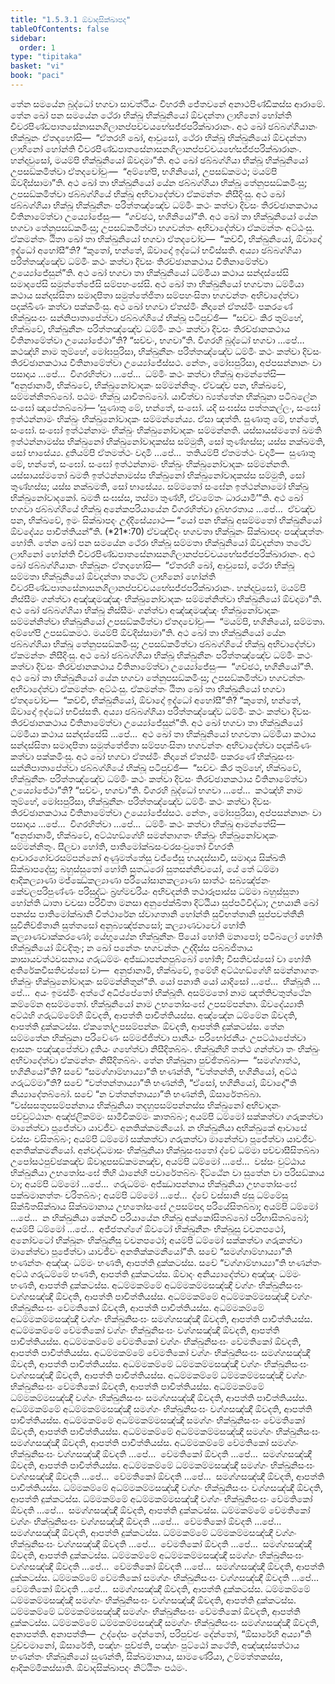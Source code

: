 ```yaml
---
title: "1.5.3.1 ඕවාදසික්ඛාපද"
tableOfContents: false
sidebar:
  order: 1
type: "tipitaka"
basket: "vi"
book: "paci"
---
```



<DynamicBreadcrumb />

<Division number="144" book="paci">

<Paragraph number="484" book="paci">
තේන සමයේන බුද්ධෝ භගවා සාවත්ථියං විහරති ජේතවනේ අනාථපිණ්ඩිකස්ස ආරාමේ. තේන ඛෝ පන සමයේන ථේරා භික්ඛූ භික්ඛුනියෝ ඕවදන්තා ලාභිනෝ හෝන්ති චීවරපිණ්ඩපාතසේනාසනගිලානප්පච්චයභේසජ්ජපරික්ඛාරානං. අථ ඛෝ ඡබ්බග්ගියානං භික්ඛූනං ඒතදහෝසි—  “ඒතරහි ඛෝ, ආවුසෝ, ථේරා භික්ඛූ භික්ඛුනියෝ ඕවදන්තා ලාභිනෝ හෝන්ති චීවරපිණ්ඩපාතසේනාසනගිලානප්පච්චයභේසජ්ජපරික්ඛාරානං. හන්දාවුසෝ, මයම්පි භික්ඛුනියෝ ඕවදාමා”ති. අථ ඛෝ ඡබ්බග්ගියා භික්ඛූ භික්ඛුනියෝ උපසඞ්කමිත්වා ඒතදවෝචුං—  “අම්හේපි, භගිනියෝ, උපසඞ්කමථ; මයම්පි ඕවදිස්සාමා”ති.
</Paragraph>

<Paragraph number="485" book="paci">
අථ ඛෝ තා භික්ඛුනියෝ යේන ඡබ්බග්ගියා භික්ඛූ තේනුපසඞ්කමිංසු; උපසඞ්කමිත්වා ඡබ්බග්ගියේ භික්ඛූ අභිවාදේත්වා ඒකමන්තං නිසීදිංසු. අථ ඛෝ ඡබ්බග්ගියා භික්ඛූ භික්ඛුනීනං පරිත්තඤ්ඤේව ධම්මිං කථං කත්වා දිවසං තිරච්ඡානකථාය වීතිනාමේත්වා උය්‍යෝජේසුං—  “ගච්ඡථ, භගිනියෝ”ති. අථ ඛෝ තා භික්ඛුනියෝ යේන භගවා තේනුපසඞ්කමිංසු; උපසඞ්කමිත්වා භගවන්තං අභිවාදේත්වා ඒකමන්තං අට්ඨංසු. ඒකමන්තං ඨිතා ඛෝ තා භික්ඛුනියෝ භගවා ඒතදවෝච—  “කච්චි, භික්ඛුනියෝ, ඕවාදෝ ඉද්ධෝ අහෝසී”ති? “කුතෝ, භන්තේ, ඕවාදෝ ඉද්ධෝ භවිස්සති. අය්‍යා ඡබ්බග්ගියා පරිත්තඤ්ඤේව ධම්මිං කථං කත්වා දිවසං තිරච්ඡානකථාය වීතිනාමේත්වා උය්‍යෝජේසුන්”ති. අථ ඛෝ භගවා තා භික්ඛුනියෝ ධම්මියා කථාය සන්දස්සේසි සමාදපේසි සමුත්තේජේසි සම්පහංසේසි. අථ ඛෝ තා භික්ඛුනියෝ භගවතා ධම්මියා කථාය සන්දස්සිතා සමාදපිතා සමුත්තේජිතා සම්පහංසිතා භගවන්තං අභිවාදේත්වා පදක්ඛිණං කත්වා පක්කමිංසු.
</Paragraph>

<Paragraph number="486" book="paci">
අථ ඛෝ භගවා ඒතස්මිං නිදානේ ඒතස්මිං පකරණේ භික්ඛුසංඝං සන්නිපාතාපේත්වා ඡබ්බග්ගියේ භික්ඛූ පටිපුච්ඡි—  “සච්චං කිර තුම්හේ, භික්ඛවේ, භික්ඛුනීනං පරිත්තඤ්ඤේව ධම්මිං කථං කත්වා දිවසං තිරච්ඡානකථාය වීතිනාමේත්වා උය්‍යෝජේථා”ති? “සච්චං, භගවා”ති. විගරහි බුද්ධෝ භගවා …පේ…  කථඤ්හි නාම තුම්හේ, මෝඝපුරිසා, භික්ඛුනීනං පරිත්තඤ්ඤේව ධම්මිං කථං කත්වා දිවසං තිරච්ඡානකථාය වීතිනාමේත්වා උය්‍යෝජේස්සථ. නේතං, මෝඝපුරිසා, අප්පසන්නානං වා පසාදාය …පේ…  විගරහිත්වා …පේ…  ධම්මිං කථං කත්වා භික්ඛූ ආමන්තේසි—  “අනුජානාමි, භික්ඛවේ, භික්ඛුනෝවාදකං සම්මන්නිතුං. ඒවඤ්ච පන, භික්ඛවේ, සම්මන්නිතබ්බෝ. පඨමං භික්ඛු යාචිතබ්බෝ. යාචිත්වා බ්‍යත්තේන භික්ඛුනා පටිබලේන සංඝෝ ඤාපේතබ්බෝ—
</Paragraph>

</Division>
<Division number="145" book="paci">

<Paragraph number="487" book="paci">
‘සුණාතු මේ, භන්තේ, සංඝෝ. යදි සංඝස්ස පත්තකල්ලං, සංඝෝ ඉත්ථන්නාමං භික්ඛුං භික්ඛුනෝවාදකං සම්මන්නේය්‍ය. ඒසා ඤත්ති.
</Paragraph>

<Paragraph number="488" book="paci">
සුණාතු මේ, භන්තේ, සංඝෝ. සංඝෝ ඉත්ථන්නාමං භික්ඛුං භික්ඛුනෝවාදකං සම්මන්නති. යස්සායස්මතෝ ඛමති ඉත්ථන්නාමස්ස භික්ඛුනෝ භික්ඛුනෝවාදකස්ස සම්මුති, සෝ තුණ්හස්ස; යස්ස නක්ඛමති, සෝ භාසේය්‍ය.
</Paragraph>

<Paragraph number="489" book="paci">
දුතියම්පි ඒතමත්ථං වදාමි …පේ…  තතියම්පි ඒතමත්ථං වදාමි—  සුණාතු මේ, භන්තේ, සංඝෝ. සංඝෝ ඉත්ථන්නාමං භික්ඛුං භික්ඛුනෝවාදකං සම්මන්නති. යස්සායස්මතෝ ඛමති ඉත්ථන්නාමස්ස භික්ඛුනෝ භික්ඛුනෝවාදකස්ස සම්මුති, සෝ තුණ්හස්ස; යස්ස නක්ඛමති, සෝ භාසේය්‍ය.
</Paragraph>

<Paragraph number="490" book="paci">
සම්මතෝ සංඝේන ඉත්ථන්නාමෝ භික්ඛු භික්ඛුනෝවාදකෝ. ඛමති සංඝස්ස, තස්මා තුණ්හී, ඒවමේතං ධාරයාමී’”ති.
</Paragraph>

<Paragraph number="491" book="paci">
අථ ඛෝ භගවා ඡබ්බග්ගියේ භික්ඛූ අනේකපරියායේන විගරහිත්වා දුබ්භරතාය …පේ…  ඒවඤ්ච පන, භික්ඛවේ, ඉමං සික්ඛාපදං උද්දිසේය්‍යාථ—
</Paragraph>

</Division>
<Division number="146" book="paci">

<Paragraph number="492" book="paci">
<Emphasis>“යෝ පන භික්ඛු අසම්මතෝ භික්ඛුනියෝ ඕවදේය්‍ය පාචිත්තියන්”</Emphasis>ති. (*21*:<Emphasis>70</Emphasis>)
</Paragraph>

<Paragraph number="493" book="paci">
ඒවඤ්චිදං භගවතා භික්ඛූනං සික්ඛාපදං පඤ්ඤත්තං හෝති.
</Paragraph>

</Division>
<Division number="147" book="paci">

<Paragraph number="494" book="paci">
තේන ඛෝ පන සමයේන ථේරා භික්ඛූ සම්මතා භික්ඛුනියෝ ඕවදන්තා තථේව ලාභිනෝ හෝන්ති චීවරපිණ්ඩපාතසේනාසනගිලානප්පච්චයභේසජ්ජපරික්ඛාරානං. අථ ඛෝ ඡබ්බග්ගියානං භික්ඛූනං ඒතදහෝසි—  “ඒතරහි ඛෝ, ආවුසෝ, ථේරා භික්ඛූ සම්මතා භික්ඛුනියෝ ඕවදන්තා තථේව ලාභිනෝ හෝන්ති චීවරපිණ්ඩපාතසේනාසනගිලානප්පච්චයභේසජ්ජපරික්ඛාරානං. හන්දාවුසෝ, මයම්පි නිස්සීමං ගන්ත්වා අඤ්ඤමඤ්ඤං භික්ඛුනෝවාදකං සම්මන්නිත්වා භික්ඛුනියෝ ඕවදාමා”ති. අථ ඛෝ ඡබ්බග්ගියා භික්ඛූ නිස්සීමං ගන්ත්වා අඤ්ඤමඤ්ඤං භික්ඛුනෝවාදකං සම්මන්නිත්වා භික්ඛුනියෝ උපසඞ්කමිත්වා ඒතදවෝචුං—  “මයම්පි, භගිනියෝ, සම්මතා. අම්හේපි උපසඞ්කමථ. මයම්පි ඕවදිස්සාමා”ති.
</Paragraph>

<Paragraph number="495" book="paci">
අථ ඛෝ තා භික්ඛුනියෝ යේන ඡබ්බග්ගියා භික්ඛූ තේනුපසඞ්කමිංසු; උපසඞ්කමිත්වා ඡබ්බග්ගියේ භික්ඛූ අභිවාදේත්වා ඒකමන්තං නිසීදිංසු. අථ ඛෝ ඡබ්බග්ගියා භික්ඛූ භික්ඛුනීනං පරිත්තඤ්ඤේව ධම්මිං කථං කත්වා දිවසං තිරච්ඡානකථාය වීතිනාමේත්වා උය්‍යෝජේසුං—  “ගච්ඡථ, භගිනියෝ”ති. අථ ඛෝ තා භික්ඛුනියෝ යේන භගවා තේනුපසඞ්කමිංසු; උපසඞ්කමිත්වා භගවන්තං අභිවාදේත්වා ඒකමන්තං අට්ඨංසු. ඒකමන්තං ඨිතා ඛෝ තා භික්ඛුනියෝ භගවා ඒතදවෝච—  “කච්චි, භික්ඛුනියෝ, ඕවාදෝ ඉද්ධෝ අහෝසී”ති? “කුතෝ, භන්තේ, ඕවාදෝ ඉද්ධෝ භවිස්සති. අය්‍යා ඡබ්බග්ගියා පරිත්තඤ්ඤේව ධම්මිං කථං කත්වා දිවසං තිරච්ඡානකථාය වීතිනාමේත්වා උය්‍යෝජේසුන්”ති.
</Paragraph>

<Paragraph number="496" book="paci">
අථ ඛෝ භගවා තා භික්ඛුනියෝ ධම්මියා කථාය සන්දස්සේසි …පේ…  අථ ඛෝ තා භික්ඛුනියෝ භගවතා ධම්මියා කථාය සන්දස්සිතා සමාදපිතා සමුත්තේජිතා සම්පහංසිතා භගවන්තං අභිවාදේත්වා පදක්ඛිණං කත්වා පක්කමිංසු. අථ ඛෝ භගවා ඒතස්මිං නිදානේ ඒතස්මිං පකරණේ භික්ඛුසංඝං සන්නිපාතාපේත්වා ඡබ්බග්ගියේ භික්ඛූ පටිපුච්ඡි—  “සච්චං කිර තුම්හේ, භික්ඛවේ, භික්ඛුනීනං පරිත්තඤ්ඤේව ධම්මිං කථං කත්වා දිවසං තිරච්ඡානකථාය වීතිනාමේත්වා උය්‍යෝජේථා”ති? “සච්චං, භගවා”ති. විගරහි බුද්ධෝ භගවා …පේ…  කථඤ්හි නාම තුම්හේ, මෝඝපුරිසා, භික්ඛුනීනං පරිත්තඤ්ඤේව ධම්මිං කථං කත්වා දිවසං තිරච්ඡානකථාය වීතිනාමේත්වා උය්‍යෝජේස්සථ. නේතං, මෝඝපුරිසා, අප්පසන්නානං වා පසාදාය …පේ…  විගරහිත්වා …පේ…  ධම්මිං කථං කත්වා භික්ඛූ ආමන්තේසි—  “අනුජානාමි, භික්ඛවේ, අට්ඨහඞ්ගේහි සමන්නාගතං භික්ඛුං භික්ඛුනෝවාදකං සම්මන්නිතුං. සීලවා හෝති, පාතිමෝක්ඛසංවරසංවුතෝ විහරති ආචාරගෝචරසම්පන්නෝ අණුමත්තේසු වජ්ජේසු භයදස්සාවී, සමාදාය සික්ඛති සික්ඛාපදේසු; බහුස්සුතෝ හෝති සුතධරෝ සුතසන්නිචයෝ, යේ තේ ධම්මා ආදිකල්‍යාණා මජ්ඣේකල්‍යාණා පරියෝසානකල්‍යාණා සාත්ථං සබ්‍යඤ්ජනං කේවලපරිපුණ්ණං පරිසුද්ධං බ්‍රහ්මචරියං අභිවදන්ති තථාරූපාස්ස ධම්මා බහුස්සුතා හෝන්ති ධාතා වචසා පරිචිතා මනසා අනුපේක්ඛිතා දිට්ඨියා සුප්පටිවිද්ධා; උභයානි ඛෝ පනස්ස පාතිමෝක්ඛානි විත්ථාරේන ස්වාගතානි හෝන්ති සුවිභත්තානි සුප්පවත්තීනි සුවිනිච්ඡිතානි සුත්තසෝ අනුබ්‍යඤ්ජනසෝ; කල්‍යාණවාචෝ හෝති කල්‍යාණවාක්කරණෝ; යේභුය්‍යේන භික්ඛුනීනං පියෝ හෝති මනාපෝ; පටිබලෝ හෝති භික්ඛුනියෝ ඕවදිතුං; න ඛෝ පනේතං භගවන්තං උද්දිස්ස පබ්බජිතාය කාසායවත්ථවසනාය ගරුධම්මං අජ්ඣාපන්නපුබ්බෝ හෝති; වීසතිවස්සෝ වා හෝති අතිරේකවීසතිවස්සෝ වා—  අනුජානාමි, භික්ඛවේ, ඉමේහි අට්ඨහඞ්ගේහි සමන්නාගතං භික්ඛුං භික්ඛුනෝවාදකං සම්මන්නිතුන්”ති.
</Paragraph>

</Division>
<Division number="148" book="paci">

<Paragraph number="497" book="paci">
<Emphasis>යෝ පනා</Emphasis>ති යෝ යාදිසෝ …පේ…  <Emphasis>භික්ඛූ</Emphasis>ති …පේ…  අයං ඉමස්මිං අත්ථේ අධිප්පේතෝ භික්ඛූති.
</Paragraph>

<Paragraph number="498" book="paci">
<Emphasis>අසම්මතෝ</Emphasis> නාම ඤත්තිචතුත්ථේන කම්මේන අසම්මතෝ.
</Paragraph>

<Paragraph number="499" book="paci">
<Emphasis>භික්ඛුනියෝ</Emphasis> නාම උභතෝසංඝේ උපසම්පන්නා.
</Paragraph>

<Paragraph number="500" book="paci">
<Emphasis>ඕවදේය්‍යා</Emphasis>ති අට්ඨහි ගරුධම්මේහි ඕවදති, ආපත්ති පාචිත්තියස්ස. අඤ්ඤේන ධම්මේන ඕවදති, ආපත්ති දුක්කටස්ස. ඒකතෝඋපසම්පන්නං ඕවදති, ආපත්ති දුක්කටස්ස.
</Paragraph>

</Division>
<Division number="149" book="paci">

<Paragraph number="501" book="paci">
තේන සම්මතේන භික්ඛුනා පරිවේණං සම්මජ්ජිත්වා පානීයං පරිභෝජනීයං උපට්ඨාපේත්වා ආසනං පඤ්ඤපේත්වා දුතියං ගහේත්වා නිසීදිතබ්බං. භික්ඛුනීහි තත්ථ ගන්ත්වා තං භික්ඛුං අභිවාදේත්වා ඒකමන්තං නිසීදිතබ්බං. තේන භික්ඛුනා පුච්ඡිතබ්බා—  “සමග්ගාත්ථ, භගිනියෝ”ති? සචේ “සමග්ගාම්හාය්‍යා”ති භණන්ති, “වත්තන්ති, භගිනියෝ, අට්ඨ ගරුධම්මා”ති? සචේ “වත්තන්තාය්‍යා”ති භණන්ති, “ඒසෝ, භගිනියෝ, ඕවාදෝ”ති නිය්‍යාදේතබ්බෝ. සචේ “න වත්තන්තාය්‍යා”ති භණන්ති, ඕසාරේතබ්බා. “වස්සසතූපසම්පන්නාය භික්ඛුනියා තදහුපසම්පන්නස්ස භික්ඛුනෝ අභිවාදනං පච්චුට්ඨානං අඤ්ජලිකම්මං සාමීචිකම්මං කාතබ්බං; අයම්පි ධම්මෝ සක්කත්වා ගරුකත්වා මානේත්වා පූජේත්වා යාවජීවං අනතික්කමනීයෝ. න භික්ඛුනියා අභික්ඛුකේ ආවාසේ වස්සං වසිතබ්බං; අයම්පි ධම්මෝ සක්කත්වා ගරුකත්වා මානේත්වා පූජේත්වා යාවජීවං අනතික්කමනීයෝ. අන්වද්ධමාසං භික්ඛුනියා භික්ඛුසංඝතෝ ද්වේ ධම්මා පච්චාසීසිතබ්බා උපෝසථපුච්ඡකඤ්ච ඕවාදූපසඞ්කමනඤ්ච, අයම්පි ධම්මෝ …පේ…  වස්සං වුට්ඨාය භික්ඛුනියා උභතෝසංඝේ තීහි ඨානේහි පවාරේතබ්බං දිට්ඨේන වා සුතේන වා පරිසඞ්කාය වා; අයම්පි ධම්මෝ …පේ…  ගරුධම්මං අජ්ඣාපන්නාය භික්ඛුනියා උභතෝසංඝේ පක්ඛමානත්තං චරිතබ්බං; අයම්පි ධම්මෝ …පේ…  ද්වේ වස්සානි ඡසු ධම්මේසු සික්ඛිතසික්ඛාය සික්ඛමානාය උභතෝසංඝේ උපසම්පදා පරියේසිතබ්බා; අයම්පි ධම්මෝ …පේ…  න භික්ඛුනියා කේනචි පරියායේන භික්ඛු අක්කෝසිතබ්බෝ පරිභාසිතබ්බෝ; අයම්පි ධම්මෝ …පේ…  අජ්ජතග්ගේ ඕවටෝ භික්ඛුනීනං භික්ඛූසු වචනපථෝ, අනෝවටෝ භික්ඛූනං භික්ඛුනීසු වචනපථෝ; අයම්පි ධම්මෝ සක්කත්වා ගරුකත්වා මානේත්වා පූජේත්වා යාවජීවං අනතික්කමනීයෝ”ති.
</Paragraph>

<Paragraph number="502" book="paci">
සචේ “සමග්ගාම්හාය්‍යා”ති භණන්තං අඤ්ඤං ධම්මං භණති, ආපත්ති දුක්කටස්ස. සචේ “වග්ගාම්හාය්‍යා”ති භණන්තං අට්ඨ ගරුධම්මේ භණති, ආපත්ති දුක්කටස්ස. ඕවාදං අනිය්‍යාදේත්වා අඤ්ඤං ධම්මං භණති, ආපත්ති දුක්කටස්ස.
</Paragraph>

</Division>
<Division number="150" book="paci">

<Paragraph number="503" book="paci">
අධම්මකම්මේ අධම්මකම්මසඤ්ඤී වග්ගං භික්ඛුනිසංඝං වග්ගසඤ්ඤී ඕවදති, ආපත්ති පාචිත්තියස්ස. අධම්මකම්මේ අධම්මකම්මසඤ්ඤී වග්ගං භික්ඛුනිසංඝං වේමතිකෝ ඕවදති, ආපත්ති පාචිත්තියස්ස. අධම්මකම්මේ අධම්මකම්මසඤ්ඤී වග්ගං භික්ඛුනිසංඝං සමග්ගසඤ්ඤී ඕවදති, ආපත්ති පාචිත්තියස්ස.
</Paragraph>

<Paragraph number="504" book="paci">
අධම්මකම්මේ වේමතිකෝ වග්ගං භික්ඛුනිසංඝං වග්ගසඤ්ඤී ඕවදති, ආපත්ති පාචිත්තියස්ස. අධම්මකම්මේ වේමතිකෝ වග්ගං භික්ඛුනිසංඝං වේමතිකෝ ඕවදති, ආපත්ති පාචිත්තියස්ස. අධම්මකම්මේ වේමතිකෝ වග්ගං භික්ඛුනිසංඝං සමග්ගසඤ්ඤී ඕවදති, ආපත්ති පාචිත්තියස්ස.
</Paragraph>

<Paragraph number="505" book="paci">
අධම්මකම්මේ ධම්මකම්මසඤ්ඤී වග්ගං භික්ඛුනිසංඝං වග්ගසඤ්ඤී ඕවදති, ආපත්ති පාචිත්තියස්ස. අධම්මකම්මේ ධම්මකම්මසඤ්ඤී වග්ගං භික්ඛුනිසංඝං වේමතිකෝ ඕවදති, ආපත්ති පාචිත්තියස්ස. අධම්මකම්මේ ධම්මකම්මසඤ්ඤී වග්ගං භික්ඛුනිසංඝං සමග්ගසඤ්ඤී ඕවදති, ආපත්ති පාචිත්තියස්ස.
</Paragraph>

<Paragraph number="506" book="paci">
අධම්මකම්මේ අධම්මකම්මසඤ්ඤී සමග්ගං භික්ඛුනිසංඝං වග්ගසඤ්ඤී ඕවදති, ආපත්ති පාචිත්තියස්ස. අධම්මකම්මේ අධම්මකම්මසඤ්ඤී සමග්ගං භික්ඛුනිසංඝං වේමතිකෝ ඕවදති, ආපත්ති පාචිත්තියස්ස. අධම්මකම්මේ අධම්මකම්මසඤ්ඤී සමග්ගං භික්ඛුනිසංඝං සමග්ගසඤ්ඤී ඕවදති, ආපත්ති පාචිත්තියස්ස.
</Paragraph>

<Paragraph number="507" book="paci">
අධම්මකම්මේ වේමතිකෝ සමග්ගං භික්ඛුනිසංඝං වග්ගසඤ්ඤී ඕවදති …පේ…  වේමතිකෝ ඕවදති …පේ…  සමග්ගසඤ්ඤී ඕවදති, ආපත්ති පාචිත්තියස්ස.
</Paragraph>

<Paragraph number="508" book="paci">
අධම්මකම්මේ ධම්මකම්මසඤ්ඤී සමග්ගං භික්ඛුනිසංඝං වග්ගසඤ්ඤී ඕවදති …පේ…  වේමතිකෝ ඕවදති …පේ…  සමග්ගසඤ්ඤී ඕවදති, ආපත්ති පාචිත්තියස්ස.
</Paragraph>

</Division>
<Division number="151" book="paci">

<Paragraph number="509" book="paci">
ධම්මකම්මේ අධම්මකම්මසඤ්ඤී වග්ගං භික්ඛුනිසංඝං වග්ගසඤ්ඤී ඕවදති, ආපත්ති දුක්කටස්ස. ධම්මකම්මේ අධම්මකම්මසඤ්ඤී වග්ගං භික්ඛුනිසංඝං වේමතිකෝ ඕවදති …පේ…  සමග්ගසඤ්ඤී ඕවදති, ආපත්ති දුක්කටස්ස.
</Paragraph>

<Paragraph number="510" book="paci">
ධම්මකම්මේ වේමතිකෝ වග්ගං භික්ඛුනිසංඝං වග්ගසඤ්ඤී ඕවදති …පේ…  වේමතිකෝ ඕවදති …පේ…  සමග්ගසඤ්ඤී ඕවදති, ආපත්ති දුක්කටස්ස.
</Paragraph>

<Paragraph number="511" book="paci">
ධම්මකම්මේ ධම්මකම්මසඤ්ඤී වග්ගං භික්ඛුනිසංඝං වග්ගසඤ්ඤී ඕවදති …පේ…  වේමතිකෝ ඕවදති …පේ…  සමග්ගසඤ්ඤී ඕවදති, ආපත්ති දුක්කටස්ස.
</Paragraph>

<Paragraph number="512" book="paci">
ධම්මකම්මේ අධම්මකම්මසඤ්ඤී සමග්ගං භික්ඛුනිසංඝං වග්ගසඤ්ඤී ඕවදති …පේ…  වේමතිකෝ ඕවදති …පේ…  සමග්ගසඤ්ඤී ඕවදති, ආපත්ති දුක්කටස්ස.
</Paragraph>

<Paragraph number="513" book="paci">
ධම්මකම්මේ වේමතිකෝ සමග්ගං භික්ඛුනිසංඝං වග්ගසඤ්ඤී ඕවදති …පේ…  වේමතිකෝ ඕවදති …පේ…  සමග්ගසඤ්ඤී ඕවදති, ආපත්ති දුක්කටස්ස.
</Paragraph>

<Paragraph number="514" book="paci">
ධම්මකම්මේ ධම්මකම්මසඤ්ඤී සමග්ගං භික්ඛුනිසංඝං වග්ගසඤ්ඤී ඕවදති, ආපත්ති දුක්කටස්ස. ධම්මකම්මේ ධම්මකම්මසඤ්ඤී සමග්ගං භික්ඛුනිසංඝං වේමතිකෝ ඕවදති, ආපත්ති දුක්කටස්ස. ධම්මකම්මේ ධම්මකම්මසඤ්ඤී සමග්ගං භික්ඛුනිසංඝං සමග්ගසඤ්ඤී ඕවදති, අනාපත්ති.
</Paragraph>

</Division>
<Division number="152" book="paci">

<Paragraph number="515" book="paci">
අනාපත්ති—  උද්දේසං දේන්තෝ, පරිපුච්ඡං දේන්තෝ, “ඕසාරේහි අය්‍යා”ති වුච්චමානෝ, ඕසාරේති, පඤ්හං පුච්ඡති, පඤ්හං පුට්ඨෝ කථේති, අඤ්ඤස්සත්ථාය භණන්තං භික්ඛුනියෝ සුණන්ති, සික්ඛමානාය, සාමණේරියා, උම්මත්තකස්ස, ආදිකම්මිකස්සාති.

</Paragraph>
</Division>

<Paragraph number="516" type="center" book="paci">
ඕවාදසික්ඛාපදං නිට්ඨිතං පඨමං.
</Paragraph>